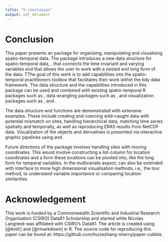 ```yaml
---
title: "5-conclusion"
output: pdf_document
---
```

# Conclusion {#conclude}

This paper presents an \proglang{R} package \pkg{cubble} for organising, manipulating and visualising spatio-temporal data. The package introduces a new data structure for spatio-temporal data, \code{cubble}, that connects the time invariant and varying variables and that allows the user to work with a nested and long form of the data. TThe goal of this work is to add capabilities into the spatio-temporal practitioners toolbox that facilitates their work within the tidy data framework. The data structure and the capabilities introduced in this package can be used and combined with existing spatio-temporal R packages such as \pkg{sf}, data wrangling packages such as \pkg{dplyr}, and visualization packages such as \pkg{ggplot2}, \pkg{plotly} and \pkg{leaflet}.

The data structure and functions are demonstrated with extensive examples. These include creating and coercing wild-caught data with potential mismatch on sites, handling hierarchical data, matching time series spatially and temporally, as well as reproducing ERA5 results from NetCDF data. Visualization of the \code{cubble} objects and derivatives is presented via interactive graphic pipelines using \pkg{plotly} and \pkg{leaflet}.

Future directions of the package involves handling sites with moving coordinates. This would involve constructing a list-column for location coordinates and a form these locations can be pivoted into, like the long form for temporal variables. In the multivariate aspect, \pkg{cubble} can also be extended with interface to more high dimensional visualisation methods, i.e., the tour method, to understand variable importance or comparing location similarities.

\newpage

# Acknowledgement

This work is funded by a Commonwealth Scientific and Industrial Research Organisation (CSIRO) Data61 Scholarship and started while Nicolas Langrené was affiliated with CSIRO's Data61. The article is created using \pkg{knitr} [@knitr] and \pkg{rmarkdown} [@rmarkdown] in R. The source code for reproducing this paper can be found at: https://github.com/huizezhang-sherry/paper-cubble.


